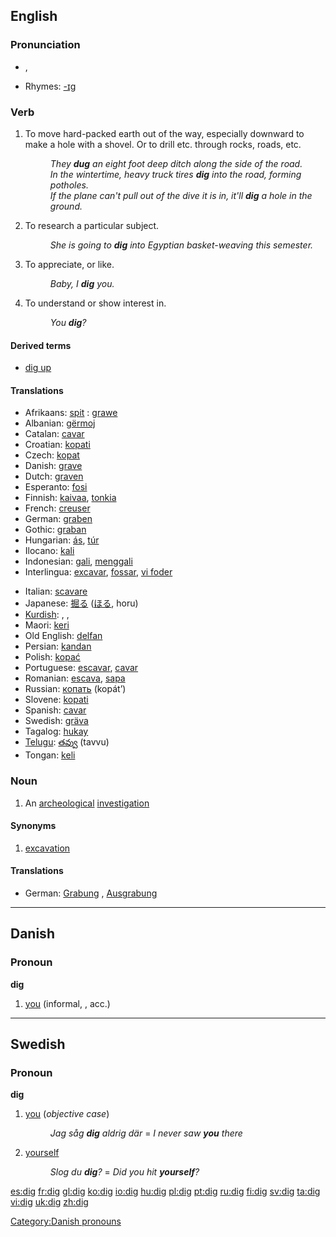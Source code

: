 ==English==

===Pronunciation===
* {{IPA|/dɪg/}}, {{SAMPA|/dIg/}}
*Rhymes: [[Rhymes:English:-ɪɡ|-ɪɡ]]

===Verb===
{{en-verb|digs|digging|dug}}

# To move hard-packed earth out of the way, especially downward to make a hole with a shovel.  Or to drill etc. through rocks, roads, etc.
#:''They '''dug''' an eight foot deep ditch along the side of the road.''
#:''In the wintertime, heavy truck tires '''dig''' into the road, forming potholes.''
#:''If the plane can't pull out of the dive it is in, it'll '''dig''' a hole in the ground.''
# {{italbrac|with "into"}} To research a particular subject.
#:''She is going to '''dig''' into Egyptian basket-weaving this semester.''
# {{slang}} To appreciate, or like.
#:''Baby, I '''dig''' you.''
#{{slang}} To understand or show interest in.
#:''You '''dig'''?''
====Derived terms====
*[[dig up]]

====Translations====
{{rfc-trans}}
{{top}}
*Afrikaans: [[spit]] : [[grawe]]
*Albanian: [[gërmoj]]
*Catalan: [[cavar]]
*Croatian: [[kopati]]
*Czech: [[kopat]]
*Danish: [[grave]]
*Dutch: [[graven]]
*Esperanto: [[fosi]]
*Finnish: [[kaivaa]], [[tonkia]]
*French: [[creuser]]
*German: [[graben]]
*Gothic: [[graban]]
*Hungarian: [[ás]], [[túr]]
*Ilocano: [[kali]]
*Indonesian: [[gali]], [[gali|menggali]] 
*Interlingua: [[excavar]], [[fossar]], [[vi foder]]
{{mid}}
*Italian: [[scavare]]
*Japanese: [[掘る]] ([[ほる]], horu)
*[[Kurdish]]: {{trad|ku|kolîn}}, {{trad|ku|kêlan}}, {{trad|ku|kolandin}}
*Maori: [[keri]]
*Old English: [[delfan]]
*Persian: [[kandan]]
*Polish: [[kopać]]
*Portuguese: [[escavar]], [[cavar]]
*Romanian:  [[escava]], [[sapa]]
*Russian: [[копать]] (kopát’)
*Slovene: [[kopati]]
*Spanish: [[cavar]]
*Swedish: [[gräva]]
*Tagalog: [[hukay]]
*[[Telugu]]: [[తవ్వు]] (tavvu)
*Tongan: [[keli]]
{{bottom}}

===Noun===
{{en-noun}}

# An [[archeological]] [[investigation]]

====Synonyms====
#[[excavation]]

====Translations====
*German: [[Grabung]] {{f}}, [[Ausgrabung]] {{f}}

----

==Danish==

===Pronoun===
'''dig'''

#[[you]] (informal, {{s}}, acc.)

[[Category:Danish pronouns]]

----

==Swedish==

===Pronoun===
'''dig'''

# [[you]] (''objective case'')
#:''Jag såg '''dig''' aldrig där'' = ''I never saw '''you''' there''
# [[yourself]]
#:''Slog du '''dig'''?'' = ''Did you hit '''yourself'''?''

[[es:dig]]
[[fr:dig]]
[[gl:dig]]
[[ko:dig]]
[[io:dig]]
[[hu:dig]]
[[pl:dig]]
[[pt:dig]]
[[ru:dig]]
[[fi:dig]]
[[sv:dig]]
[[ta:dig]]
[[vi:dig]]
[[uk:dig]]
[[zh:dig]]
